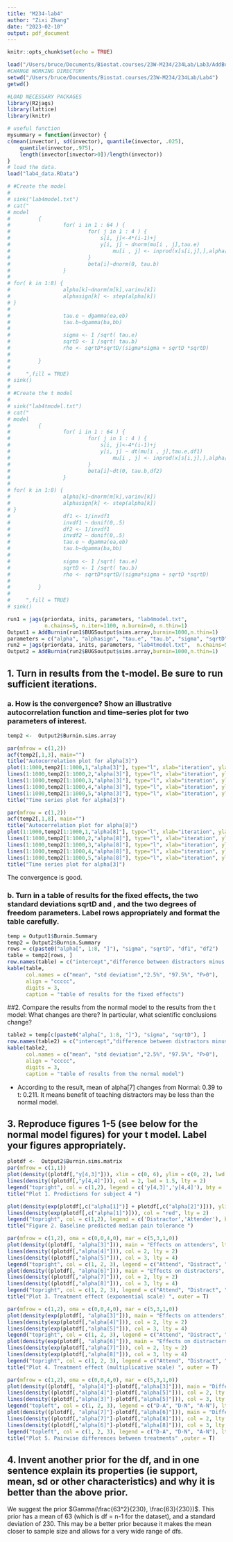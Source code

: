 ```yaml
---
title: "M234-lab4"
author: "Zixi Zhang"
date: "2023-02-10"
output: pdf_document
---
```


```r
knitr::opts_chunk$set(echo = TRUE)
```

```r
load("/Users/bruce/Documents/Biostat.courses/23W-M234/234Lab/Lab3/AddBurnin.RData")
#CHANGE WORKING DIRECTORY
setwd("/Users/bruce/Documents/Biostat.courses/23W-M234/234Lab/Lab4")
getwd()

#LOAD NECESSARY PACKAGES
library(R2jags)
library(lattice)
library(knitr)
```

```r
# useful function
mysummary = function(invector) {
c(mean(invector), sd(invector), quantile(invector, .025), 
	quantile(invector,.975),
	length(invector[invector>0])/length(invector))
}
# load the data.  
load("lab4_data.RData")

# #Create the model
# 
# sink("lab4model.txt")
# cat("
# model
#         {               
#                 for( i in 1 : 64 ) {
#                         for( j in 1 : 4 ) {
#                             s[i, j]<-4*(i-1)+j
#                             y[i, j] ~ dnorm(mu[i , j],tau.e)
#                                 mu[i , j] <- inprod(x[s[i,j],],alpha[])+beta[i]
#                         }
#                         beta[i]~dnorm(0, tau.b)
#                 }
# 
# for( k in 1:8) {
#                 alpha[k]~dnorm(m[k],varinv[k])
#                 alphasign[k] <- step(alpha[k])
# }
# 
#                 tau.e ~ dgamma(ea,eb)
#                 tau.b~dgamma(ba,bb)
# 
#                 sigma <- 1 /sqrt( tau.e)
#                 sqrtD <- 1 /sqrt( tau.b)
#                 rho <- sqrtD*sqrtD/(sigma*sigma + sqrtD *sqrtD)
# 
#         }
# 
#     ",fill = TRUE)
# sink()
# 
# #Create the t model
# 
# sink("lab4tmodel.txt")
# cat("
# model
#         {               
#                 for( i in 1 : 64 ) {
#                         for( j in 1 : 4 ) {
#                             s[i, j]<-4*(i-1)+j
#                             y[i, j] ~ dt(mu[i , j],tau.e,df1)
#                                 mu[i , j] <- inprod(x[s[i,j],],alpha[])+beta[i]
#                         }
#                         beta[i]~dt(0, tau.b,df2)
#                 }
# 
# for( k in 1:8) {
#                 alpha[k]~dnorm(m[k],varinv[k])
#                 alphasign[k] <- step(alpha[k])
# }
#                 df1 <- 1/invdf1
#                 invdf1 ~ dunif(0,.5)
#                 df2 <- 1/invdf1
#                 invdf2 ~ dunif(0,.5)
#                 tau.e ~ dgamma(ea,eb)
#                 tau.b~dgamma(ba,bb)
# 
#                 sigma <- 1 /sqrt( tau.e)
#                 sqrtD <- 1 /sqrt( tau.b)
#                 rho <- sqrtD*sqrtD/(sigma*sigma + sqrtD *sqrtD)
# 
#         }
# 
#     ",fill = TRUE)
# sink()

```


```r
run1 = jags(priordata, inits, parameters, "lab4model.txt", 
            n.chains=5, n.iter=1100, n.burnin=0, n.thin=1)
Output1 = AddBurnin(run1$BUGSoutput$sims.array,burnin=1000,n.thin=1)
parameters = c("alpha", "alphasign", "tau.e", "tau.b", "sigma", "sqrtD", "rho", "beta[1:5]", "y[4,3:4]", "df1", "df2") 
run2 = jags(priordata, inits, parameters, "lab4tmodel.txt",  n.chains=5, n.iter=11000, n.burnin=0, n.thin=1)
Output2 = AddBurnin(run2$BUGSoutput$sims.array,burnin=1000,n.thin=1)
```

## 1.	Turn in results from the t-model.  Be sure to run sufficient iterations.  
### a.	How is the convergence?  Show an illustrative autocorrelation function and time-series plot for two parameters of interest. 

```r
temp2 <-  Output2$Burnin.sims.array

par(mfrow = c(1,2))
acf(temp2[,1,3], main="") 
title("Autocorrelation plot for alpha[3]")
plot(1:1000,temp2[1:1000,1,"alpha[3]"], type="l", xlab="iteration", ylab="")  
lines(1:1000,temp2[1:1000,2,"alpha[3]"], type="l", xlab="iteration", ylab="")  
lines(1:1000,temp2[1:1000,3,"alpha[3]"], type="l", xlab="iteration", ylab="")  
lines(1:1000,temp2[1:1000,4,"alpha[3]"], type="l", xlab="iteration", ylab="")  
lines(1:1000,temp2[1:1000,5,"alpha[3]"], type="l", xlab="iteration", ylab="")  
title("Time series plot for alpha[3]")

par(mfrow = c(1,2))
acf(temp2[,1,8], main="") 
title("Autocorrelation plot for alpha[8]")
plot(1:1000,temp2[1:1000,1,"alpha[8]"], type="l", xlab="iteration", ylab="")  
lines(1:1000,temp2[1:1000,2,"alpha[8]"], type="l", xlab="iteration", ylab="")  
lines(1:1000,temp2[1:1000,3,"alpha[8]"], type="l", xlab="iteration", ylab="")  
lines(1:1000,temp2[1:1000,4,"alpha[8]"], type="l", xlab="iteration", ylab="")  
lines(1:1000,temp2[1:1000,5,"alpha[8]"], type="l", xlab="iteration", ylab="")  
title("Time series plot for alpha[3]")
```
The convergence is good.

### b.	Turn in a table of results for the fixed effects, the two standard deviations sqrtD and , and the two degrees of freedom parameters.  Label rows appropriately and format the table carefully.  

```r
temp = Output1$Burnin.Summary
temp2 = Output2$Burnin.Summary
rows = c(paste0("alpha[", 1:8, "]"), "sigma", "sqrtD", "df1", "df2")
table = temp2[rows, ]
row.names(table) = c("intercept","difference between distractors minus attenders at baseline","attend treatment effect on attenders", "attend treatment effect on distracters", "attend treatment effect on none", "distract treatment effect on attenders ", "distract treatment effect on distracters ", "distract treatment effect on none","sigma","sqrtD","df1","df2" )
kable(table,
      col.names = c("mean", "std deviation","2.5%", "97.5%", "P>0"),
      align = "ccccc",
      digits = 3,
      caption = "table of results for the fixed effects")
```

##2.	Compare the results from the normal model to the results from the t model:  What changes are there?  In particular, what scientific conclusions change?  
```r
table2 = temp[c(paste0("alpha[", 1:8, "]"), "sigma", "sqrtD"), ]
row.names(table2) = c("intercept","difference between distractors minus attenders at baseline","attend treatment effect on attenders", "attend treatment effect on distracters", "attend treatment effect on none", "distract treatment effect on attenders ", "distract treatment effect on distracters ", "distract treatment effect on none","sigma","sqrtD" )
kable(table2,
      col.names = c("mean", "std deviation","2.5%", "97.5%", "P>0"),
      align = "ccccc",
      digits = 3,
      caption = "table of results from the normal model")
```

* According to the result, mean of alpha[7] changes from Normal: 0.39 to t: 0.211. It means benefit of teaching distractors  may be less than the normal model. 

## 3.	Reproduce figures 1-5 (see below for the normal model figures) for your t model. Label your figures appropriately. 

```r
plotdf <-  Output2$Burnin.sims.matrix 
par(mfrow = c(1,1))
plot(density((plotdf[,"y[4,3]"])), xlim = c(0, 6), ylim = c(0, 2), lwd = 1.5, xlab = "ln(time) (seconds)", main = "")
lines(density((plotdf[,"y[4,4]"])), col = 2, lwd = 1.5, lty = 2)
legend("topright", col = c(1,2), legend = c('y[4,3]','y[4,4]'), bty = 'n', lty = c(1,2))
title("Plot 1. Predictions for subject 4 ")

```
```r
plot(density(exp(plotdf[,c("alpha[1]")] + plotdf[,c("alpha[2]")])), ylim = c(0, .4), main = "Baseline pain threshold")
lines(density(exp(plotdf[,c("alpha[1]")])), col = "red", lty = 2)
legend("topright", col = c(1,2), legend = c('Distractor','Attender'), bty = 'n', lty = c(1,2), lwd = 2)
title("Figure 2. Baseline predicted median pain tolerance ")
```

```r
par(mfrow = c(1,2), oma = c(0,0,4,0), mar = c(5,3,1,0))
plot(density((plotdf[, "alpha[3]"])), main = "Effects on attenders", lty = 1)
lines(density((plotdf[,"alpha[4]"])), col = 2, lty = 2)
lines(density((plotdf[,"alpha[5]"])), col = 3, lty = 4)
legend("topright", col = c(1, 2, 3), legend = c("Attend", "Distract", "Null"), lty = c(1,2,4), bty = "n", cex = 0.8)
plot(density((plotdf[, "alpha[6]"])), main = "Effects on distracters", lty = 1, xlim = c(-1, 1.5))
lines(density((plotdf[,"alpha[7]"])), col = 2, lty = 2)
lines(density((plotdf[,"alpha[8]"])), col = 3, lty = 4)
legend("topright", col = c(1, 2, 3), legend = c("Attend", "Distract", "Null"), lty = c(1,2,4), bty = "n", cex = 0.8)
title("Plot 3. Treatment effect (exponential scale) ", outer = T)
```
```r
par(mfrow = c(1,2), oma = c(0,0,4,0), mar = c(5,3,1,0))
plot(density(exp(plotdf[, "alpha[3]"])), main = "Effects on attenders", ylim = c(0, 4),lty = 1)
lines(density(exp(plotdf[,"alpha[4]"])), col = 2, lty = 2)
lines(density(exp(plotdf[,"alpha[5]"])), col = 3, lty = 4)
legend("topright", col = c(1, 2, 3), legend = c("Attend", "Distract", "Null"), lty = c(1,2,4), bty = "n", cex = 0.8)
plot(density(exp(plotdf[, "alpha[6]"])), main = "Effects on distracters", lty = 1, xlim = c(0, 3))
lines(density(exp(plotdf[,"alpha[7]"])), col = 2, lty = 2)
lines(density(exp(plotdf[,"alpha[8]"])), col = 3, lty = 4)
legend("topright", col = c(1, 2, 3), legend = c("Attend", "Distract", "Null"), lty = c(1,2,4), bty = "n", cex = 0.8)
title("Plot 4. Treatment effect (multiplicative scale) ", outer = T)
```
```r
par(mfrow = c(1,2), oma = c(0,0,4,0), mar = c(5,3,1,0))
plot(density((plotdf[, "alpha[4]"]-plotdf[,"alpha[3]"])), main = "Differences for attenders", xlab = "seconds", ylim = c(0, 3), lty = 1)
lines(density((plotdf[,"alpha[4]"]-plotdf[,"alpha[5]"])), col = 2, lty = 2)
lines(density((plotdf[,"alpha[3]"]-plotdf[,"alpha[5]"])), col = 3, lty = 4)
legend("topleft", col = c(1, 2, 3), legend = c("D-A", "D-N", "A-N"), lty = c(1,2,4), bty = "n", cex = 0.8)
plot(density((plotdf[, "alpha[7]"]-plotdf[,"alpha[6]"])), main = "Differences for attenders", xlab = "seconds", ylim = c(0, 3), xlim = c(-1.5, 1.75), lty = 1)
lines(density((plotdf[,"alpha[7]"]-plotdf[,"alpha[8]"])), col = 2, lty = 2)
lines(density((plotdf[,"alpha[6]"]-plotdf[,"alpha[8]"])), col = 3, lty = 4)
legend("topleft", col = c(1, 2, 3), legend = c("D-A", "D-N", "A-N"), lty = c(1,2,4), bty = "n", cex = 0.8)
title("Plot 5. Pairwise differences between treatments" ,outer = T)
```

## 4.	Invent another prior for the df, and in one sentence explain its properties (ie support, mean, sd or other characteristics) and why it is better than the above prior. 
We suggest the prior $Gamma(\frac{63^2}{230}, \frac{63}{230})$. This prior has a mean of 63 (which is df = n-1 for the dataset), and a standard deviation of 230. This may be a better prior because it makes the mean closer to sample size and allows for a very wide range of dfs.




